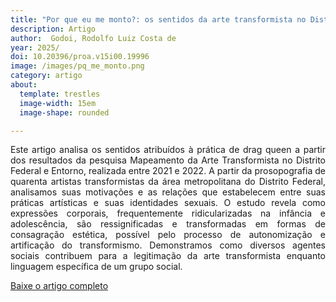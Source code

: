 ```yaml
---
title: "Por que eu me monto?: os sentidos da arte transformista no Distrito Federal"
description: Artigo
author:  Godoi, Rodolfo Luiz Costa de
year: 2025/
doi: 10.20396/proa.v15i00.19996
image: /images/pq_me_monto.png
category: artigo
about:
  template: trestles
  image-width: 15em
  image-shape: rounded

---
```

<P align="justify"> Este artigo analisa os sentidos atribuídos à prática de drag queen a partir dos resultados da pesquisa Mapeamento da Arte Transformista no Distrito Federal e Entorno, realizada entre 2021 e 2022. A partir da prosopografia de quarenta artistas transformistas da área metropolitana do Distrito Federal, analisamos suas motivações e as relações que estabelecem entre suas práticas artísticas e suas identidades sexuais. O estudo revela como expressões corporais, frequentemente ridicularizadas na infância e adolescência, são ressignificadas e transformadas em formas de consagração estética, possível pelo processo de autonomização e artificação do transformismo. Demonstramos como diversos agentes sociais contribuem para a legitimação da arte transformista enquanto linguagem específica de um grupo social.</p>

[Baixe o artigo completo](https://econtents.bc.unicamp.br/inpec/index.php/proa/article/view/19996)
